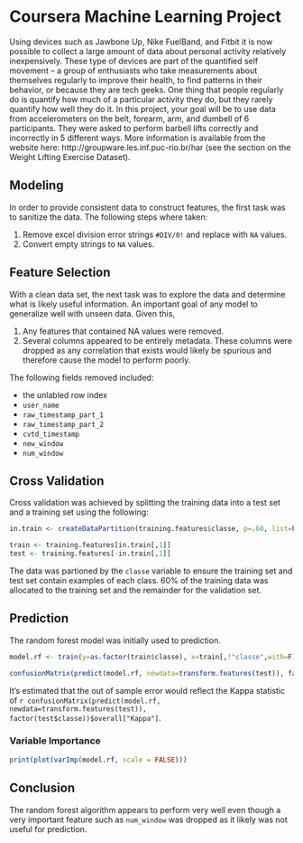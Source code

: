 # Coursera Machine Learning Project

Using devices such as Jawbone Up, Nike FuelBand, and Fitbit it is now possible to collect a large amount of data about personal activity relatively inexpensively. These type of devices are part of the quantified self movement – a group of enthusiasts who take measurements about themselves regularly to improve their health, to find patterns in their behavior, or because they are tech geeks. One thing that people regularly do is quantify how much of a particular activity they do, but they rarely quantify how well they do it. In this project, your goal will be to use data from accelerometers on the belt, forearm, arm, and dumbell of 6 participants. They were asked to perform barbell lifts correctly and incorrectly in 5 different ways. More information is available from the website here: http://groupware.les.inf.puc-rio.br/har (see the section on the Weight Lifting Exercise Dataset).

## Modeling

In order to provide consistent data to construct features, the first task was to sanitize the data.  The following steps where taken:

1.  Remove excel division error strings `#DIV/0!` and replace with `NA` values.
1.  Convert empty strings to `NA` values.

## Feature Selection

With a clean data set, the next task was to explore the data and determine what is likely useful information.  An important goal of any model to generalize well with unseen data.  Given this,

1.  Any features that contained NA values were removed.
1.  Several columns appeared to be entirely metadata.  These columns were dropped as any correlation that exists would likely be spurious and therefore cause the model to perform poorly.

The following fields removed included:

* the unlabled row index
* `user_name`
* `raw_timestamp_part_1`
* `raw_timestamp_part_2`
* `cvtd_timestamp`
* `new_window`
* `num_window`

## Cross Validation

Cross validation was achieved by splitting the training data into a test set and a training set using the following:

```r
in.train <- createDataPartition(training.features$classe, p=.60, list=FALSE)

train <- training.features[in.train[,1]]
test <- training.features[-in.train[,1]]
```

The data was partioned by the `classe` variable to ensure the training set and test set contain examples of each class. 60% of the training data was allocated to the training set and the remainder for the validation set.

## Prediction

The random forest model was initially used to prediction.

```r
model.rf <- train(y=as.factor(train$classe), x=train[,!"classe",with=F], tuneGrid=data.frame(mtry=3), trControl=trainControl(method="none"), method="parRF")
```

```r
confusionMatrix(predict(model.rf, newdata=transform.features(test)), factor(test$classe))
```

It's estimated that the out of sample error would reflect the Kappa statistic of `r confusionMatrix(predict(model.rf, newdata=transform.features(test)), factor(test$classe))$overall["Kappa"]`.

### Variable Importance

```r
print(plot(varImp(model.rf, scale = FALSE)))
```

## Conclusion

The random forest algorithm appears to perform very well even though a very important feature such as `num_window` was dropped as it likely was not useful for prediction.
